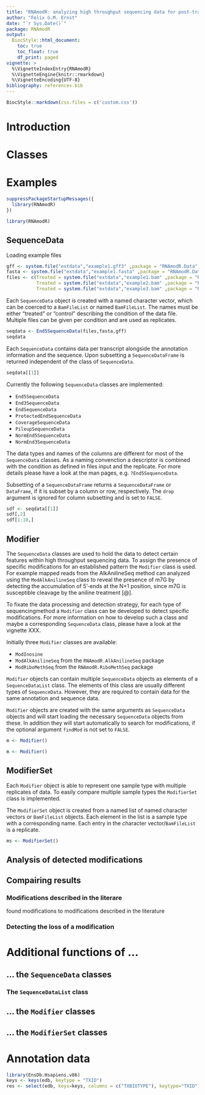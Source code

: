 ```yaml
---
title: "RNAmodR: analyzing high throughput sequencing data for post-transcriptional RNA modification footprints"
author: "Felix G.M. Ernst"
date: "`r Sys.Date()`"
package: RNAmodR
output:
  BiocStyle::html_document:
    toc: true
    toc_float: true
    df_print: paged
vignette: >
  %\VignetteIndexEntry{RNAmodR}
  %\VignetteEngine{knitr::rmarkdown}
  %\VignetteEncoding{UTF-8}
bibliography: references.bib
---
```


```r
BiocStyle::markdown(css.files = c('custom.css'))
```

# Introduction

# Classes

# Examples

```r
suppressPackageStartupMessages({
  library(RNAmodR)
})
```
```r
library(RNAmodR)
```

## SequenceData

Loading example files

```r
gff <- system.file("extdata","example1.gff3" ,package = "RNAmodR.Data")
fasta <- system.file("extdata","example1.fasta" ,package = "RNAmodR.Data")
files <- c(Treated = system.file("extdata","example1.bam" ,package = "RNAmodR.Data"),
           Treated = system.file("extdata","example2.bam" ,package = "RNAmodR.Data"),
           Treated = system.file("extdata","example3.bam" ,package = "RNAmodR.Data"))
```

Each `SequenceData` object is created with a named character vector, which can 
be coerced to a `BamFileList` or named `BamFileList`. The names must be either
"treated" or "control" describing the condition of the data file. Multiple 
files can be given per condition and are used as replicates.

```r
seqdata <- End5SequenceData(files,fasta,gff)
seqdata
```

Each `SequenceData` contains data per transcript alongside the annotation 
information and the sequence. Upon subsetting a `SequenceDataFrame` is returned
independent of the class of `SequenceData`.

```r
seqdata[[1]]
```

Currently the following `SequenceData` classes are implemented:

 * `End5SequenceData`
 * `End3SequenceData`
 * `EndSequenceData`
 * `ProtectedEndSequenceData`
 * `CoverageSequenceData`
 * `PileupSequenceData`
 * `NormEnd5SequenceData`
 * `NormEnd3SequenceData`

The data types and names of the columns are different for most of the 
`SequenceData` classes. As a naming convenction a descriptor is combined with
the condition as defined in files input and the replicate. For more details
please have a look at the man pages, e.g. `?End5SequenceData`.

Subsetting of a `SequenceDataFrame` returns a `SequenceDataFrame` or `DataFrame`, 
if it is subset by a column or row, respectively. The `drop` argument is 
ignored for column subsetting and is set to `FALSE`.

```r
sdf <- seqdata[[1]]
sdf[,2]
sdf[1:10,]
```

## Modifier

The `SequenceData` classes are used to hold the data to detect certain features
within high throughput sequencing data. To assign the presence of specific
modifications for an established pattern the `Modifier` class is used. For
example mapped reads from the AlkAnilineSeq method can analyzed using the
`ModAlkAnilineSeq` class to reveal the presence of m7G by detecting the
accumulation of 5'-ends at the N+1 position, since m7G is susceptible cleavage
by the aniline treatment [@].

To fixate the data processing and detection strategy, for each type of 
sequencingmethod a `Modifier` class can be developed to detect specific 
modifications. For more information on how to develop such a class and maybe a 
corresponding `SequenceData` class, please have a look at the vignette XXX.

Initially three `Modifier` classes are available:

 * `ModInosine`
 * `ModAlkAnilineSeq` from the `RNAmodR.AlkAnilineSeq` package
 * `ModRiboMethSeq` from the `RNAmodR.RiboMethSeq` package
 
`Modifier` objects can contain multiple `SequenceData` objects as elements of
a `SequenceDataList` class. The elements of this class are usually different 
types of `SequenceData`. However, they are required to contain data for the 
same annotation and sequence data.

`Modifier` objects are created with the same arguments as `SequenceData` objects
and will start loading the necessary `SequenceData` objects from these. In 
addition they will start automatically to search for modifications, if the 
optional argument `findMod` is not set to `FALSE`. 

```r
m <- Modifier()
```

```r
m <- Modifier()
```


## ModifierSet

Each `Modifier` object is able to represent one sample type with multiple 
replicates of data. To easily compare multiple sample types the `ModifierSet`
class is implemented.

The `ModifierSet` object is created from a named list of named character vectors
or `BamFileList` objects. Each element in the list is a sample type with a 
corresponding name. Each entry in the character vector/`BamFileList` is a 
replicate.


```r
ms <- ModifierSet()
```

## Analysis of detected modifications

## Compairing results

### Modifications described in the literare
found modifications to modifications described in the literature


### Detecting the loss of a modification






# Additional functions of ...


## ... the `SequenceData` classes

### The `SequenceDataList` class

## ... the `Modifier` classes


## ... the `ModifierSet` classes



# Annotation data

```r
library(EnsDb.Hsapiens.v86)
keys <- keys(edb, keytype = "TXID")
res <- select(edb, keys=keys, columns = c("TXBIOTYPE"), keytype="TXID")

```
